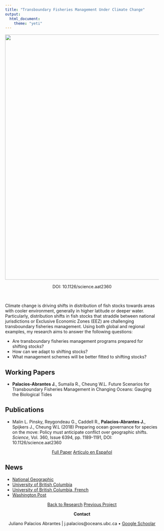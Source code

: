 ```yaml
---
title: "Transboundary Fisheries Management Under Climate Change"
output:
  html_document:
    theme: "yeti"
---
```


<center>

<img src="Projects_Images/Transboundary.tif" width="800px">

DOI: 10.1126/science.aat2360

</center>

<br>

Climate change is driving shifts in distribution of fish stocks towards areas with cooler environment, generally in higher latitude or deeper water. Particularly, distribution shifts in fish stocks that straddle between national jurisdictions or Exclusive Economic Zones (EEZ) are challenging transboundary fisheries management. Using both global and regional examples, my research aims to answer the following questions: 

- Are transboundary fisheries management programs prepared for shifting stocks?
- How can we adapt to shifting stocks?
- What management schemes will be better fitted to shifting stocks?

## Working Papers

- **Palacios-Abrantes J.**, Sumaila R., Cheung W.L. Future Scenarios for Transboundary Fisheries Management in Changing Oceans: Gauging the Biological Tides

## Publications

- Malin L. Pinsky, Reygondeau G., Caddell R., **Palacios-Abrantes J.**, Spijkers J., Cheung W.L (2018) Preparing ocean governance for species on the move: Policy must anticipate conflict over geographic shifts. *Science*, Vol. 360, Issue 6394, pp. 1189-1191, DOI: 10.1126/science.aat2360

<center>

<a span class="label label-primary" href= "http://science.sciencemag.org/content/360/6394/1189.full?ijkey=WyWEhcBWpXzKU&keytype=ref&siteid=sci" >Full Paper</span></a>
<a span class="label label-success" href= "https://www.julianopalacios.com/Translations/Border_Crossing_Esp.pdf" >Artículo en Español</span></a>

</center>

<!-- ## Related Work  -->

## News 
- [National Geographic]("https://news.nationalgeographic.com/2018/06/climate-change-drives-fish-wars-science-environment")
- [University of British Columbia](https://science.ubc.ca/news/climate-change-has-fish-migrating-faster-regulations-can-keep)
- [University of British Columbia, French](http://pinsky.marine.rutgers.edu/wp-content/uploads/2018/06/Science-Policy-Forum_FINAL_FRENCH.pdf)
- [Washington Post](https://www.washingtonpost.com/news/speaking-of-science/wp/2018/06/14/climate-change-is-moving-fish-around-faster-than-laws-can-handle-study-says/?noredirect=on&utm_term=.ef8d0372e603)

<center>

<a class="btn btn-default" href="https://www.julianopalacios.com/Research.html">Back to Research</a>
<a class="btn btn-default" href="https://www.julianopalacios.com/Projects/Metamares.html">Previous Project</a>

**Contact**

Juliano Palacios Abrantes | j.palacios@oceans.ubc.ca • [Google Schoolar](https://scholar.google.ca/citations?user=EZpBcjcAAAAJ&hl=en)

<div id="google_translate_element"></div><script type="text/javascript">
function googleTranslateElementInit() {
  new google.translate.TranslateElement({pageLanguage: 'en', includedLanguages: 'es,pt'}, 'google_translate_element');
}
</script><script type="text/javascript" src="//translate.google.com/translate_a/element.js?cb=googleTranslateElementInit"></script>

<!-- Global site tag (gtag.js) - Google Analytics -->
<script async src="https://www.googletagmanager.com/gtag/js?id=UA-105699898-4"></script>
<script>
  window.dataLayer = window.dataLayer || [];
  function gtag(){dataLayer.push(arguments);}
  gtag('js', new Date());

  gtag('config', 'UA-105699898-4');
</script>

</center>
